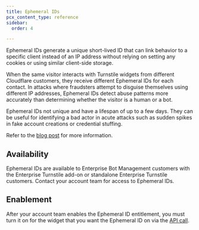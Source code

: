```yaml
---
title: Ephemeral IDs
pcx_content_type: reference
sidebar:
  order: 4

---
```


Ephemeral IDs generate a unique short-lived ID that can link behavior to a specific client instead of an IP address without relying on setting any cookies or using similar client-side storage.

When the same visitor interacts with Turnstile widgets from different Cloudflare customers, they receive different Ephemeral IDs for each contact. In attacks where fraudsters attempt to disguise themselves using different IP addresses, Ephemeral IDs detect abuse patterns more accurately than determining whether the visitor is a human or a bot. 

Ephemeral IDs not unique and have a lifespan of up to a few days. They can be useful for identifying a bad actor in acute attacks such as sudden spikes in fake account creations or credential stuffing.

Refer to the [blog post](https://blog.cloudflare.com/turnstile-ephemeral-ids-for-fraud-detection/) for more information.

## Availability

Ephemeral IDs are available to Enterprise Bot Management customers with the Enterprise Turnstile add-on or standalone Enterprise Turnstile customers. Contact your account team for access to Ephemeral IDs.

## Enablement

After your account team enables the Ephemeral ID entitlement, you must turn it on for the widget that you want the Ephemeral ID on via the [API call](/api/resources/turnstile/subresources/widgets/methods/update/).